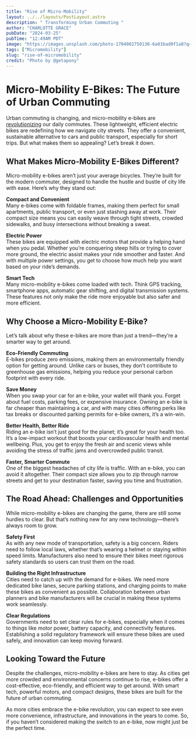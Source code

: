 ```yaml
---
title: "Rise of Micro-Mobility"
layout: ../../layouts/PostLayout.astro
description: " Transforming Urban Commuting "
author: "CHARLOTTE GRACE"
pubDate: "2024-03-25"
pubTime: "12:49AM PDT"
image: "https://images.unsplash.com/photo-1704902750130-6a01bad0f1a8?q=80&w=1740&auto=format&fit=crop&ixlib=rb-4.0.3&ixid=M3wxMjA3fDB8MHxwaG90by1wYWdlfHx8fGVufDB8fHx8fA%3D%3D"
tags: ["Micromobility"]
slug: "rise-of-micromobility"
credit: "Photo by @getapony"
---
```


# Micro-Mobility E-Bikes: The Future of Urban Commuting

Urban commuting is changing, and micro-mobility e-bikes are [revolutionizing](https://www.mckinsey.com/industries/automotive-and-assembly/our-insights/the-two-wheeled-commute-micromobility-and-your-future) our daily commutes. These lightweight, efficient electric bikes are redefining how we navigate city streets. They offer a convenient, sustainable alternative to cars and public transport, especially for short trips. But what makes them so appealing? Let’s break it down.

## What Makes Micro-Mobility E-Bikes Different?

Micro-mobility e-bikes aren’t just your average bicycles. They’re built for the modern commuter, designed to handle the hustle and bustle of city life with ease. Here’s why they stand out:

**Compact and Convenient**  
Many e-bikes come with foldable frames, making them perfect for small apartments, public transport, or even just stashing away at work. Their compact size means you can easily weave through tight streets, crowded sidewalks, and busy intersections without breaking a sweat.

**Electric Power**  
These bikes are equipped with electric motors that provide a helping hand when you pedal. Whether you’re conquering steep hills or trying to cover more ground, the electric assist makes your ride smoother and faster. And with multiple power settings, you get to choose how much help you want based on your ride’s demands.

**Smart Tech**  
Many micro-mobility e-bikes come loaded with tech. Think GPS tracking, smartphone apps, automatic gear shifting, and digital transmission systems. These features not only make the ride more enjoyable but also safer and more efficient.

## Why Choose a Micro-Mobility E-Bike?

Let’s talk about why these e-bikes are more than just a trend—they’re a smarter way to get around.

**Eco-Friendly Commuting**  
E-bikes produce zero emissions, making them an environmentally friendly option for getting around. Unlike cars or buses, they don’t contribute to greenhouse gas emissions, helping you reduce your personal carbon footprint with every ride.

**Save Money**  
When you swap your car for an e-bike, your wallet will thank you. Forget about fuel costs, parking fees, or expensive insurance. Owning an e-bike is far cheaper than maintaining a car, and with many cities offering perks like tax breaks or discounted parking permits for e-bike owners, it’s a win-win.

**Better Health, Better Ride**  
Riding an e-bike isn’t just good for the planet; it’s great for your health too. It’s a low-impact workout that boosts your cardiovascular health and mental wellbeing. Plus, you get to enjoy the fresh air and scenic views while avoiding the stress of traffic jams and overcrowded public transit.

**Faster, Smarter Commute**  
One of the biggest headaches of city life is traffic. With an e-bike, you can avoid it altogether. Their compact size allows you to zip through narrow streets and get to your destination faster, saving you time and frustration.

## The Road Ahead: Challenges and Opportunities

While micro-mobility e-bikes are changing the game, there are still some hurdles to clear. But that’s nothing new for any new technology—there’s always room to grow.

**Safety First**  
As with any new mode of transportation, safety is a big concern. Riders need to follow local laws, whether that’s wearing a helmet or staying within speed limits. Manufacturers also need to ensure their bikes meet rigorous safety standards so users can trust them on the road.

**Building the Right Infrastructure**  
Cities need to catch up with the demand for e-bikes. We need more dedicated bike lanes, secure parking stations, and charging points to make these bikes as convenient as possible. Collaboration between urban planners and bike manufacturers will be crucial in making these systems work seamlessly.

**Clear Regulations**  
Governments need to set clear rules for e-bikes, especially when it comes to things like motor power, battery capacity, and connectivity features. Establishing a solid regulatory framework will ensure these bikes are used safely, and innovation can keep moving forward.

## Looking Toward the Future

Despite the challenges, micro-mobility e-bikes are here to stay. As cities get more crowded and environmental concerns continue to rise, e-bikes offer a cost-effective, eco-friendly, and efficient way to get around. With smart tech, powerful motors, and compact designs, these bikes are built for the future of urban commuting.

As more cities embrace the e-bike revolution, you can expect to see even more convenience, infrastructure, and innovations in the years to come. So, if you haven’t considered making the switch to an e-bike, now might just be the perfect time.
